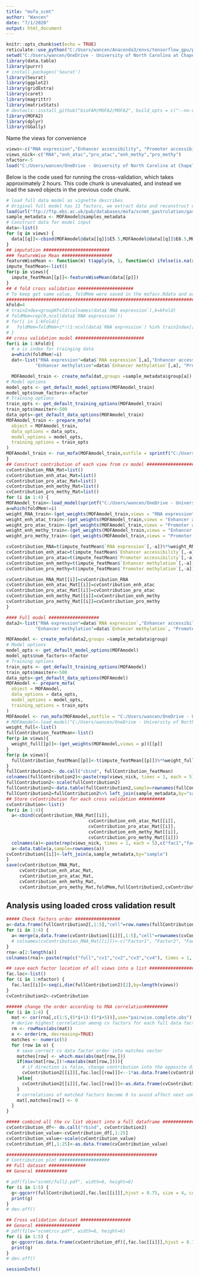 ```yaml
---
title: "mofa_scmt"
author: "Wancen"
date: "7/1/2020"
output: html_document
---
```


```r
knitr::opts_chunk$set(echo = TRUE)
reticulate::use_python("C:/Users/wancen/Anaconda3/envs/tensorflow_gpu/python.exe", required = T)
setwd("C:/Users/wancen/OneDrive - University of North Carolina at Chapel Hill/Lab/GRA/multi-omics")
library(data.table)
library(purrr)
# install.packages('Seurat')
library(Seurat)
library(ggplot2)
library(gridExtra)
library(caret)
library(magrittr)
library(matrixStats)
# devtools::install_github("bioFAM/MOFA2/MOFA2", build_opts = c("--no-resave-data --no-build-vignettes"))
library(MOFA2)
library(dplyr)
library(GGally)
```

Name the views for convenience
```r
views<-c("RNA expression","Enhancer accessibility", "Promoter accessibility","Enhancer methylation", "Promoter methylation" )
views_nick<-c("RNA","enh_atac","pro_atac","enh_methy","pro_methy")
nfactor<-5
load("C:/Users/wancen/OneDrive - University of North Carolina at Chapel Hill/Lab/GRA/multi-omics/scnmt/mofacv.RData")
```

Below is the code used for running the cross-validation, which takes approximately 2 hours. This code chunk is unevaluated, and instead we load the saved objects in the previous code chunk.
```r
# load full data model as vignette describes
# Original full model has 11 factors, we extract data and reconstruct using 5 factors indicated lineage
load(url("ftp://ftp.ebi.ac.uk/pub/databases/mofa/scnmt_gastrulation/gastrulation_scnmt_mofa.RData"))
sample_metadata <- MOFAmodel@samples_metadata
# Construct data for model input
data<-list()
for (q in views) {
  data[[q]]<-cbind(MOFAmodel@data[[q]]$E5.5,MOFAmodel@data[[q]]$E6.5,MOFAmodel@data[[q]]$E7.5)
}
## imputation #########################
### featureWise Mean ###################
featureWiseMean <- function(m) t(apply(m, 1, function(x) ifelse(is.na(x), mean(x,na.rm=TRUE), x)))
impute_featMean<-list()
for(p in views){
  impute_featMean[[p]]<-featureWiseMean(data[[p]])
}
## 4 fold cross validation #####################
# To keep get same value, foldMem were saved in the mofacv.Rdata and are already loaded 
##########################################################################################
kFold=4
# trainIndex=groupKFold(colnames(data$`RNA expression`),k=kFold)
# foldMem=rep(0,ncol(data$`RNA expression`))
# for(i in 1:kFold){
#   foldMem=foldMem+i*!(1:ncol(data$`RNA expression`) %in% trainIndex[[i]])
# }
## cross validation model ##########################
for(i in 1:kFold){
  # a is index for trainging data
  a=which(foldMem!=i)
  dat<-list("RNA expression"=data$`RNA expression`[,a],"Enhancer accessibility"=data$`Enhancer accessibility`[,a],"Promoter accessibility"=data$`Promoter accessibility`[,a],
           "Enhancer methylation"=data$`Enhancer methylation`[,a], "Promoter methylation"=data$`Promoter methylation`[,a])

  MOFAmodel_train <- create_mofa(dat,groups =sample_metadata$group[a])
# Model options
model_opts <- get_default_model_options(MOFAmodel_train)
model_opts$num_factors<-nfactor
# Training options
train_opts <- get_default_training_options(MOFAmodel_train)
train_opts$maxiter<-500
data_opts<-get_default_data_options(MOFAmodel_train)
MOFAmodel_train <- prepare_mofa(
  object = MOFAmodel_train,
  data_options = data_opts,
  model_options = model_opts,
  training_options = train_opts
)
MOFAmodel_train <- run_mofa(MOFAmodel_train,outfile = sprintf("C:/Users/wancen/OneDrive - University of North Carolina at Chapel Hill/Lab/GRA/multi-omics/model_%s.hdf5",i))
}
## Construct contribution of each view from cv model #######################
cvContribution_RNA_Mat=list()
cvContribution_enh_atac_Mat=list()
cvContribution_pro_atac_Mat=list()
cvContribution_enh_methy_Mat=list()
cvContribution_pro_methy_Mat=list()
for (i in 1:4) {
MOFAmodel_train<-load_model(sprintf("C:/Users/wancen/OneDrive - University of North Carolina at Chapel Hill/Lab/GRA/multi-omics/model_%s.hdf5",i))
a=which(foldMem!=i)
weight_RNA_train<-(get_weights(MOFAmodel_train,views = "RNA expression"))$"RNA expression"
weight_enh_atac_train<-(get_weights(MOFAmodel_train,views = "Enhancer accessibility"))$"Enhancer accessibility"
weight_pro_atac_train<-(get_weights(MOFAmodel_train,views = "Promoter accessibility"))$"Promoter accessibility"
weight_enh_methy_train<-(get_weights(MOFAmodel_train,views = "Enhancer methylation"))$"Enhancer methylation"
weight_pro_methy_train<-(get_weights(MOFAmodel_train,views = "Promoter methylation"))$"Promoter methylation"

cvContribution_RNA=t(impute_featMean$`RNA expression`[,-a])%*%weight_RNA_train
cvContribution_enh_atac=t(impute_featMean$`Enhancer accessibility`[,-a])%*%weight_enh_atac_train
cvContribution_pro_atac=t(impute_featMean$`Promoter accessibility`[,-a])%*%weight_pro_atac_train
cvContribution_enh_methy=t(impute_featMean$`Enhancer methylation`[,-a])%*%weight_enh_methy_train
cvContribution_pro_methy=t(impute_featMean$`Promoter methylation`[,-a])%*%weight_pro_methy_train

cvContribution_RNA_Mat[[i]]=cvContribution_RNA
cvContribution_enh_atac_Mat[[i]]=cvContribution_enh_atac
cvContribution_pro_atac_Mat[[i]]=cvContribution_pro_atac
cvContribution_enh_methy_Mat[[i]]=cvContribution_enh_methy
cvContribution_pro_methy_Mat[[i]]=cvContribution_pro_methy
}

#### Full model ###################
data2<-list("RNA expression"=data$`RNA expression`,"Enhancer accessibility"=data$`Enhancer accessibility`,"Promoter accessibility"=data$`Promoter accessibility`,
           "Enhancer methylation"=data$`Enhancer methylation`, "Promoter methylation"=data$`Promoter methylation`)

MOFAmodel <- create_mofa(data2,groups =sample_metadata$group)
# Model options
model_opts <- get_default_model_options(MOFAmodel)
model_opts$num_factors<-nfactor
# Training options
train_opts <- get_default_training_options(MOFAmodel)
train_opts$maxiter<-500
data_opts<-get_default_data_options(MOFAmodel)
MOFAmodel <- prepare_mofa(
  object = MOFAmodel,
  data_options = data_opts,
  model_options = model_opts,
  training_options = train_opts
)
MOFAmodel <- run_mofa(MOFAmodel,outfile = "C:/Users/wancen/OneDrive - University of North Carolina at Chapel Hill/Lab/GRA/multi-omics/model_full.hdf5")
# MOFAmodel<-load_model("C:/Users/wancen/OneDrive - University of North Carolina at Chapel Hill/Lab/GRA/multi-omics/model_full.hdf5")
weight_full<-list()
fullContribution_featMean<-list()
for(p in views){
  weight_full[[p]]<-(get_weights(MOFAmodel,views = p))[[p]]
}
for(p in views){
  fullContribution_featMean[[p]]<-t(impute_featMean[[p]])%*%weight_full[[p]]
}
fullContribution2<- do.call("cbind", fullContribution_featMean)
colnames(fullContribution2)<-paste(rep(views_nick, times = 1, each = 5),c("fac1","fac2","fac3","fac4","fac5"),sep = ".")
fullContribution2<-scale(fullContribution2)
fullContribution2<-data.table(fullContribution2,sample=rownames(fullContribution2))
fullContribution2=fullContribution2%>% left_join(sample_metadata,by="sample")
## Store cvContribution for each cross validation ##########
cvContribution<-list()
for(i in 1:4){
  a<-cbind(cvContribution_RNA_Mat[[i]],
                               cvContribution_enh_atac_Mat[[i]],
                               cvContribution_pro_atac_Mat[[i]],
                               cvContribution_enh_methy_Mat[[i]],
                               cvContribution_pro_methy_Mat[[i]])
  colnames(a)<-paste(rep(views_nick, times = 1, each = 5),c("fac1","fac2","fac3","fac4","fac5"),sep = ".")
  a<-data.table(a,sample=rownames(a))
cvContribution[[i]]<-left_join(a,sample_metadata,by="sample")
}
save(cvContribution_RNA_Mat,
     cvContribution_enh_atac_Mat,
     cvContribution_pro_atac_Mat,
     cvContribution_enh_methy_Mat,
     cvContribution_pro_methy_Mat,foldMem,fullContribution2,cvContribution, file = "scnmt/mofacv.RData")
```

## Analysis using loaded cross validation result ######################
```r
##### Check factors order #################
a<-data.frame(fullContribution2[,1:5],"cell"=row.names(fullContribution2))
for (i in 1:4) {
  a<-merge(a,data.frame(cvContribution[[i]][,1:5],"cell"=rownames(cvContribution_RNA_Mat[[i]])),by="cell",all=T)
  # colnames(cvContribution_RNA_Mat[[i]])<-c("Factor1", "Factor2", "Factor3", "Factor4")
}
rna<-a[2:length(a)]
colnames(rna)<-paste(rep(c("full","cv1","cv2","cv3","cv4"), times = 1, each = 5),c("fac1","fac2","fac3","fac4","fac5"),sep = ".")

## save each factor location of all views into a list ################## 
fac.loc<-list()
for (i in 1:nfactor) {
  fac.loc[[i]]<-seq(i,dim(fullContribution2)[2],by=length(views))
}
cvContribution2<-cvContribution

###### change the order according to RNA correlation#########
for (i in 1:4) {
  mat <- cor(rna[,c(1:5,(5*i+1):(5*i+5))],use="pairwise.complete.obs")[1:5,6:10]
  # derive highest correlation among cv factors for each full data factor
  rm <- rowMaxs(abs(mat))
  o <- order(rm, decreasing=TRUE)
  matches <- numeric(5)
  for (row in o) {
    # save correct cv data factor order into matches vector
    matches[row] <- which.max(abs(mat[row,]))
    if(max(mat[row,])!=max(abs(mat[row,]))){
      # if direction is false, change contribution into the opposite direction
      cvContribution2[[i]][,fac.loc[[row]]]<--1*as.data.frame(cvContribution[[i]])[,fac.loc[[matches[row]]]]
    }else{
      cvContribution2[[i]][,fac.loc[[row]]]<-as.data.frame(cvContribution[[i]])[,fac.loc[[matches[row]]]]
    }
    # correlations of matched factors become 0 to avoid affect next unmatched factors 
    mat[,matches[row]] <- 0
  }
}

##### combind all the cv list object into a full dataframe #############
cvContribution_df<- do.call("rbind", cvContribution2)
cvContribution_value<-cvContribution_df[,1:25]
cvContribution_value<-scale(cvContribution_value)
cvContribution_df[,1:25]<-as.data.frame(cvContribution_value)

#########################################################
# Contribution plot ###################
## Full dataset ##############
## General ############

# pdf(file="scnmt/full2.pdf", width=6, height=6)
for (i in 1:5) {
  g<-ggcorr(fullContribution2[,fac.loc[[i]]],hjust = 0.75, size = 4, color = "grey50",label = TRUE, label_size = 3, label_round = 2, label_alpha = TRUE)
  print(g)
}
# dev.off()

## Cross validation dataset ###################
## General #################
# pdf(file="scnmt/cv.pdf", width=6, height=6)
for (i in 1:5) {
  g<-ggcorr(as.data.frame(cvContribution_df)[,fac.loc[[i]]],hjust = 0.75, size = 4, color = "grey50",label = TRUE, label_size = 3, label_round = 2, label_alpha = TRUE)
  print(g)
}
# dev.off()
```


```r
sessionInfo()
```

